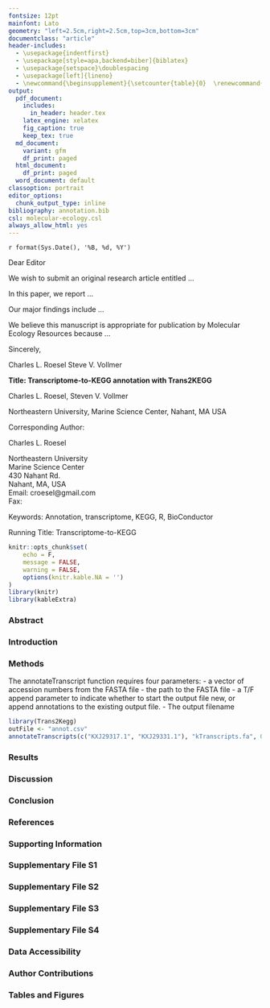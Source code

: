 ```yaml
---
fontsize: 12pt
mainfont: Lato
geometry: "left=2.5cm,right=2.5cm,top=3cm,bottom=3cm"
documentclass: "article"
header-includes:
  - \usepackage{indentfirst}
  - \usepackage[style=apa,backend=biber]{biblatex}
  - \usepackage{setspace}\doublespacing
  - \usepackage[left]{lineno}
  - \newcommand{\beginsupplement}{\setcounter{table}{0}  \renewcommand{\thetable}{S\arabic{table}} \setcounter{figure}{0} \renewcommand{\thefigure}{S\arabic{figure}}}
output:
  pdf_document:
    includes:
      in_header: header.tex 
    latex_engine: xelatex
    fig_caption: true
    keep_tex: true
  md_document:
    variant: gfm
    df_print: paged
  html_document:
    df_print: paged
  word_document: default
classoption: portrait
editor_options: 
  chunk_output_type: inline
bibliography: annotation.bib
csl: molecular-ecology.csl
always_allow_html: yes
---
```

\begin{figure}
    \advance\leftskip-1.5cm
    \vspace{-2cm}
    \includegraphics[width=\paperwidth]{NU_COS_ELetterhead_2013.pdf}
\end{figure}
\singlespacing
\begin{flushright}
Charles L. Roesel
\end{flushright}
\begin{flushright}
Steven V. Vollmer
\end{flushright}
\begin{flushright}
Northeastern University
\end{flushright}
\begin{flushright}
430 Nahant Road
\end{flushright}
\begin{flushright}
Nahant, MA 01908  
\end{flushright}

`r format(Sys.Date(), '%B, %d, %Y')`

Dear Editor

We wish to submit an original research article entitled ...

In this paper, we report ...

Our major findings include ...

We believe this manuscript is appropriate for publication by Molecular Ecology Resources because ...

Sincerely,

Charles L. Roesel
\newline
Steve V. Vollmer
\newline

\linenumbers
\clearpage

**Title: Transcriptome-to-KEGG annotation with Trans2KEGG**
\newline

Charles L. Roesel, Steven V. Vollmer
\newline

Northeastern University, Marine Science Center, Nahant, MA USA
\newline
\newline

Corresponding Author:

Charles L. Roesel

Northeastern University  
Marine Science Center  
430 Nahant Rd.  
Nahant, MA, USA  
Email: croesel@gmail.com  
Fax: 
\newline

Keywords: Annotation, transcriptome, KEGG, R, BioConductor

Running Title: Transcriptome-to-KEGG 

\clearpage

\doublespacing


```r
knitr::opts_chunk$set(
	echo = F,
	message = FALSE,
	warning = FALSE,
	options(knitr.kable.NA = '')
)
library(knitr)
library(kableExtra)
```
\setlength{\parindent}{0.2in}

\newpage

### Abstract


### Introduction


### Methods

The annotateTranscript function requires four parameters:
- a vector of accession numbers from the FASTA file
- the path to the FASTA file
- a T/F append parameter to indicate whether to start the output file new, or append
annotations to the existing output file.
- The output filename
```r
library(Trans2Kegg)
outFile <- "annot.csv"
annotateTranscripts(c("KXJ29317.1", "KXJ29331.1"), "kTranscripts.fa", 0, outFile)
```


### Results


### Discussion


### Conclusion

\clearpage
\singlespacing
### References 
\setlength{\parindent}{-0.2in}
\setlength{\leftskip}{0.2in}
\setlength{\parskip}{8pt}
<div id="refs"></div>
\doublespacing
\setlength{\parindent}{0.2in}

### Supporting Information

### Supplementary File S1


### Supplementary File S2


### Supplementary File S3


### Supplementary File S4


### Data Accessibility


### Author Contributions


### Tables and Figures

\singlespacing
